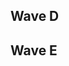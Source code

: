 {{DISPLAYTITLE:DreamHack Denver 2017: ''Melee'' Singles Pools}}{{SetGame|melee}}
{{DreamHack Denver 2017 Melee Tabs|This=2}}
==Wave D==
{{Box|start|padding=4em}}
==={{HiddenSort|D1}}===
{{GroupTableStart |Bracket D1|width=300px}}
{{GroupTableSlot|Hungrybox|flag=us|win_m=4|lose_m=0|place=1|bg=up|go={{advance|DreamHack/2017/Denver/Melee/Singles Bracket#Winners Bracket}}}}
{{GroupTableSlot|Eikelmann|flag=ru|win_m=4|lose_m=0|place=1|bg=up|go={{advance|DreamHack/2017/Denver/Melee/Singles Bracket#Winners Bracket}}}}
{{GroupTableSlot|HolyNugz|flag=us|win_m=6|lose_m=1|place=3|bg=stay|go={{advance|DreamHack/2017/Denver/Melee/Singles Bracket#Losers Bracket}}}}
{{GroupTableSlot|G$|flag=us|win_m=4|lose_m=1|place=3|bg=stay|go={{advance|DreamHack/2017/Denver/Melee/Singles Bracket#Losers Bracket}}}}
{{GroupTableSlot|Ulysses|flag=us|win_m=4|lose_m=2|place=5|bg=down}}
{{GroupTableSlot|TheVelvetMarmot|flag=us|win_m=3|lose_m=2|place=5|bg=down}}
{{GroupTableSlot|Blu-J|flag=us|win_m=4|lose_m=2|place=7|bg=down}}
{{GroupTableSlot|Slime|flag=us|win_m=4|lose_m=2|place=7|bg=down}}
{{GroupTableSlot|Ludwig|flag=us|win_m=4|lose_m=2|place=9|bg=down}}
{{GroupTableSlot|Okay|flag=us|win_m=3|lose_m=2|place=9|bg=down}}
{{GroupTableSlot|Wasp|flag=us|win_m=3|lose_m=2|place=9|bg=down}}
{{GroupTableSlot|CoolJamz|flag=us|win_m=2|lose_m=2|place=9|bg=down}}
{{GroupTableSlot|Bobita|flag=us|win_m=3|lose_m=2|place=13|bg=down}}
{{GroupTableSlot|BATTS|flag=us|win_m=2|lose_m=2|place=13|bg=down}}
{{GroupTableSlot|JeoDude|flag=us|win_m=2|lose_m=2|place=13|bg=down}}
{{GroupTableSlot|itsjolly|flag=us|win_m=2|lose_m=2|place=13|bg=down}}
{{GroupTableSlot|PB|flag=us|win_m=2|lose_m=2|place=17|bg=down}}
{{GroupTableSlot|Feenex|flag=us|win_m=2|lose_m=2|place=17|bg=down}}
{{GroupTableSlot|DUBS|flag=us|win_m=2|lose_m=2|place=17|bg=down}}
{{GroupTableSlot|Cheif Keif|flag=us|win_m=2|lose_m=2|place=17|bg=down}}
{{GroupTableSlot|Floor|flag=us|win_m=2|lose_m=2|place=17|bg=down}}
{{GroupTableSlot|The_Ultimate_D|flag=us|win_m=2|lose_m=2|place=17|bg=down}}
{{GroupTableSlot|Wheels|flag=us|win_m=1|lose_m=2|place=17|bg=down}}
{{GroupTableSlot|Mugibaby|flag=us|win_m=1|lose_m=2|place=17|bg=down}}
{{GroupTableSlot|Loco|flag=us|win_m=1|lose_m=2|place=25|bg=down}}
{{GroupTableSlot|Tamed|flag=ca|win_m=1|lose_m=2|place=25|bg=down}}
{{GroupTableSlot|owl|flag=us|win_m=1|lose_m=2|place=25|bg=down}}
{{GroupTableSlot|RAWRBigCat|flag=us|win_m=1|lose_m=2|place=25|bg=down}}
{{GroupTableSlot|DJ|flag=us|win_m=1|lose_m=2|place=25|bg=down}}
{{GroupTableSlot|TecH|flag=us|win_m=1|lose_m=2|place=25|bg=down}}
{{GroupTableSlot|Goomy|flag=us|win_m=0|lose_m=2|place=25|bg=down}}
{{GroupTableSlot|E40|flag=us|win_m=0|lose_m=2|place=25|bg=down}}
{{GroupTableSlot|Sauce|flag=us|win_m=0|lose_m=2|place=33|bg=down}}
{{GroupTableSlot|Crowken|flag=us|win_m=0|lose_m=2|place=33|bg=down}}
{{GroupTableSlot|Tusk|flag=us|win_m=0|lose_m=2|place=33|bg=down}}
{{GroupTableSlot|adad|flag=|win_m=0|lose_m=2|place=33|bg=down}}
{{GroupTableSlot|Standing Lazer|flag=us|win_m=0|lose_m=2|place=33|bg=down}}
{{GroupTableSlot|Spero Gin|flag=us|win_m=0|lose_m=2|place=33|bg=down}}
{{GroupTableSlot|Pantomime|flag=us|win_m=0|lose_m=2|place=33|bg=down}}
{{GroupTableSlot|Pika-Boss|flag=cr|win_m=0|lose_m=2|place=33|bg=down}}
{{GroupTableEnd}}
{{Box|break|padding=4em}}

==={{HiddenSort|D2}}===
{{GroupTableStart |Bracket D2|width=300px}}
{{GroupTableSlot|Mango|flag=us|win_m=4|lose_m=0|place=1|bg=up|go={{advance|DreamHack/2017/Denver/Melee/Singles Bracket#Winners Bracket}}}}
{{GroupTableSlot|NMW|flag=us|win_m=4|lose_m=0|place=1|bg=up|go={{advance|DreamHack/2017/Denver/Melee/Singles Bracket#Winners Bracket}}}}
{{GroupTableSlot|Crunch|flag=us|win_m=4|lose_m=1|place=3|bg=stay|go={{advance|DreamHack/2017/Denver/Melee/Singles Bracket#Losers Bracket}}}}
{{GroupTableSlot|FKA Scallop|flag=us|win_m=4|lose_m=1|place=3|bg=stay|go={{advance|DreamHack/2017/Denver/Melee/Singles Bracket#Losers Bracket}}}}
{{GroupTableSlot|OC Zack|flag=us|win_m=4|lose_m=2|place=5|bg=down}}
{{GroupTableSlot|Nosebleed|flag=us|win_m=4|lose_m=2|place=5|bg=down}}
{{GroupTableSlot|turtle|flag=us|win_m=3|lose_m=2|place=7|bg=down}}
{{GroupTableSlot|Mijo!|flag=us|win_m=3|lose_m=2|place=7|bg=down}}
{{GroupTableSlot|Rebel|flag=us|win_m=3|lose_m=2|place=9|bg=down}}
{{GroupTableSlot|Detta|flag=us|win_m=3|lose_m=2|place=9|bg=down}}
{{GroupTableSlot|Slurex|flag=us|win_m=3|lose_m=2|place=9|bg=down}}
{{GroupTableSlot|StevenJobs|flag=us|win_m=3|lose_m=2|place=9|bg=down}}
{{GroupTableSlot|Adair|flag=us|win_m=3|lose_m=2|place=13|bg=down}}
{{GroupTableSlot|Gauss Jordan|flag=us|win_m=2|lose_m=2|place=13|bg=down}}
{{GroupTableSlot|Perfect_LifeForm|flag=us|win_m=2|lose_m=2|place=13|bg=down}}
{{GroupTableSlot|Grey|flag=us|win_m=2|lose_m=2|place=13|bg=down}}
{{GroupTableSlot|MajorDuncan|flag=us|win_m=2|lose_m=2|place=17|bg=down}}
{{GroupTableSlot|Lectril|flag=us|win_m=2|lose_m=2|place=17|bg=down}}
{{GroupTableSlot|BAD_BHUDDA|flag=us|win_m=2|lose_m=2|place=17|bg=down}}
{{GroupTableSlot|Invader Slim|flag=us|win_m=2|lose_m=2|place=17|bg=down}}
{{GroupTableSlot|TopHATTwaffle|flag=us|win_m=2|lose_m=2|place=17|bg=down}}
{{GroupTableSlot|Aki|flag=us|win_m=1|lose_m=2|place=17|bg=down}}
{{GroupTableSlot|Coolper|flag=us|win_m=1|lose_m=2|place=17|bg=down}}
{{GroupTableSlot|FERF|flag=us|win_m=1|lose_m=2|place=17|bg=down}}
{{GroupTableSlot|6ft4WatchsHentai|flag=us|win_m=1|lose_m=2|place=25|bg=down}}
{{GroupTableSlot|30CentNoodles|flag=us|win_m=1|lose_m=2|place=25|bg=down}}
{{GroupTableSlot|leafblade02|flag=us|win_m=1|lose_m=2|place=25|bg=down}}
{{GroupTableSlot|begl|flag=us|win_m=1|lose_m=2|place=25|bg=down}}
{{GroupTableSlot|George|flag=us|win_m=1|lose_m=2|place=25|bg=down}}
{{GroupTableSlot|Macabrelle|flag=us|win_m=1|lose_m=2|place=25|bg=down}}
{{GroupTableSlot|Cecil|flag=us|win_m=1|lose_m=2|place=25|bg=down}}
{{GroupTableSlot|Geo|flag=us|win_m=1|lose_m=2|place=25|bg=down}}
{{GroupTableSlot|Polaroll|flag=us|win_m=0|lose_m=2|place=33|bg=down}}
{{GroupTableSlot|NateSlayer22|flag=us|win_m=0|lose_m=2|place=33|bg=down}}
{{GroupTableSlot|Javelin|flag=us|win_m=0|lose_m=2|place=33|bg=down}}
{{GroupTableSlot|witcher|flag=us|win_m=0|lose_m=2|place=33|bg=down}}
{{GroupTableSlot|Schwapps|flag=us|win_m=0|lose_m=2|place=33|bg=down}}
{{GroupTableSlot|turtlesoup|flag=us|win_m=0|lose_m=2|place=33|bg=down}}
{{GroupTableSlot|BANG!|flag=us|win_m=0|lose_m=2|place=33|bg=down}}
{{GroupTableEnd}}
{{Box|break|padding=4em}}

==={{HiddenSort|D3}}===
{{GroupTableStart |Bracket D3|width=300px}}
{{GroupTableSlot|Mojo|flag=us|win_m=4|lose_m=0|place=1|bg=up|go={{advance|DreamHack/2017/Denver/Melee/Singles Bracket#Winners Bracket}}}}
{{GroupTableSlot|Mew2King|flag=us|win_m=4|lose_m=0|place=1|bg=up|go={{advance|DreamHack/2017/Denver/Melee/Singles Bracket#Winners Bracket}}}}
{{GroupTableSlot|MattDotZeb|flag=us|win_m=4|lose_m=1|place=3|bg=stay|go={{advance|DreamHack/2017/Denver/Melee/Singles Bracket#Losers Bracket}}}}
{{GroupTableSlot|Fishbait|flag=us|win_m=4|lose_m=1|place=3|bg=stay|go={{advance|DreamHack/2017/Denver/Melee/Singles Bracket#Losers Bracket}}}}
{{GroupTableSlot|swid|flag=us|win_m=5|lose_m=2|place=5|bg=down}}
{{GroupTableSlot|Akito|flag=us|win_m=4|lose_m=2|place=5|bg=down}}
{{GroupTableSlot|DonB|flag=au|win_m=3|lose_m=2|place=7|bg=down}}
{{GroupTableSlot|AHS|flag=us|win_m=3|lose_m=2|place=7|bg=down}}
{{GroupTableSlot|Wall Of SPain|flag=es|win_m=3|lose_m=2|place=9|bg=down}}
{{GroupTableSlot|GetCrabby|flag=us|win_m=3|lose_m=2|place=9|bg=down}}
{{GroupTableSlot|Tom Selleck's Moustache|flag=us|win_m=3|lose_m=2|place=9|bg=down}}
{{GroupTableSlot|Critius|flag=us|win_m=2|lose_m=2|place=9|bg=down}}
{{GroupTableSlot|Hwyl|flag=us|win_m=3|lose_m=2|place=13|bg=down}}
{{GroupTableSlot|uvsvdu|flag=us|win_m=3|lose_m=2|place=13|bg=down}}
{{GroupTableSlot|iago|flag=us|win_m=2|lose_m=2|place=13|bg=down}}
{{GroupTableSlot|Blond Jesus|flag=us|win_m=2|lose_m=2|place=13|bg=down}}
{{GroupTableSlot|Ace|flag=us|win_m=2|lose_m=2|place=17|bg=down}}
{{GroupTableSlot|Pappas|flag=us|win_m=2|lose_m=2|place=17|bg=down}}
{{GroupTableSlot|FishHatGuy|flag=us|win_m=2|lose_m=2|place=17|bg=down}}
{{GroupTableSlot|max|flag=us|win_m=2|lose_m=2|place=17|bg=down}}
{{GroupTableSlot|PLOP|flag=us|win_m=2|lose_m=2|place=17|bg=down}}
{{GroupTableSlot|JoGuy|flag=us|win_m=2|lose_m=2|place=17|bg=down}}
{{GroupTableSlot|Trebor|flag=us|win_m=1|lose_m=2|place=17|bg=down}}
{{GroupTableSlot|Softw4re|flag=us|win_m=1|lose_m=2|place=17|bg=down}}
{{GroupTableSlot|hcaz|flag=us|win_m=1|lose_m=2|place=25|bg=down}}
{{GroupTableSlot|Spook|flag=us|win_m=1|lose_m=2|place=25|bg=down}}
{{GroupTableSlot|Hentai Boy|flag=|win_m=1|lose_m=2|place=25|bg=down}}
{{GroupTableSlot|rpdcree|flag=|win_m=1|lose_m=2|place=25|bg=down}}
{{GroupTableSlot|Yuzu|flag=us|win_m=1|lose_m=2|place=25|bg=down}}
{{GroupTableSlot|PhantomDeuce|flag=|win_m=1|lose_m=2|place=25|bg=down}}
{{GroupTableSlot|Joshathan G|flag=us|win_m=0|lose_m=2|place=25|bg=down}}
{{GroupTableSlot|RaiDoru|flag=us|win_m=0|lose_m=2|place=25|bg=down}}
{{GroupTableSlot|Tayy|flag=us|win_m=0|lose_m=2|place=33|bg=down}}
{{GroupTableSlot|BxSouljah|flag=us|win_m=0|lose_m=2|place=33|bg=down}}
{{GroupTableSlot|Gooya|flag=us|win_m=0|lose_m=2|place=33|bg=down}}
{{GroupTableSlot|Decepticawn|flag=us|win_m=0|lose_m=2|place=33|bg=down}}
{{GroupTableSlot|E0N|flag=us|win_m=0|lose_m=2|place=33|bg=down}}
{{GroupTableSlot|RyanSheikah|flag=mx|win_m=0|lose_m=2|place=33|bg=down}}
{{GroupTableSlot|TheMoonX|flag=us|win_m=0|lose_m=2|place=33|bg=down}}
{{GroupTableEnd}}
{{Box|break|padding=4em}}

==={{HiddenSort|D4}}===
{{GroupTableStart |Bracket D4|width=300px}}
{{GroupTableSlot|SFAT|flag=us|win_m=4|lose_m=0|place=1|bg=up|go={{advance|DreamHack/2017/Denver/Melee/Singles Bracket#Winners Bracket}}}}
{{GroupTableSlot|Bobby Frizz|flag=us|win_m=4|lose_m=0|place=1|bg=up|go={{advance|DreamHack/2017/Denver/Melee/Singles Bracket#Winners Bracket}}}}
{{GroupTableSlot|Zealot|flag=us|win_m=5|lose_m=1|place=3|bg=stay|go={{advance|DreamHack/2017/Denver/Melee/Singles Bracket#Losers Bracket}}}}
{{GroupTableSlot|patcake|flag=us|win_m=4|lose_m=1|place=3|bg=stay|go={{advance|DreamHack/2017/Denver/Melee/Singles Bracket#Losers Bracket}}}}
{{GroupTableSlot|iCO|flag=us|win_m=4|lose_m=2|place=5|bg=down}}
{{GroupTableSlot|Third Strongest|flag=us|win_m=3|lose_m=2|place=5|bg=down}}
{{GroupTableSlot|Laika|flag=us|win_m=4|lose_m=2|place=7|bg=down}}
{{GroupTableSlot|Jmac|flag=us|win_m=4|lose_m=2|place=7|bg=down}}
{{GroupTableSlot|Tyzi|flag=us|win_m=3|lose_m=2|place=9|bg=down}}
{{GroupTableSlot|Kiefer|flag=us|win_m=3|lose_m=2|place=9|bg=down}}
{{GroupTableSlot|Tilligan|flag=us|win_m=2|lose_m=2|place=9|bg=down}}
{{GroupTableSlot|Ghost$|flag=us|win_m=2|lose_m=2|place=9|bg=down}}
{{GroupTableSlot|Jam|flag=us|win_m=3|lose_m=2|place=13|bg=down}}
{{GroupTableSlot|TheKillerKrab|flag=us|win_m=3|lose_m=2|place=13|bg=down}}
{{GroupTableSlot|Siren|flag=us|win_m=2|lose_m=2|place=13|bg=down}}
{{GroupTableSlot|Esquire|flag=us|win_m=2|lose_m=2|place=13|bg=down}}
{{GroupTableSlot|Dax$|flag=us|win_m=2|lose_m=2|place=17|bg=down}}
{{GroupTableSlot|Alvinator|flag=us|win_m=2|lose_m=2|place=17|bg=down}}
{{GroupTableSlot|Dynasty|flag=us|win_m=2|lose_m=2|place=17|bg=down}}
{{GroupTableSlot|Mizuti|flag=us|win_m=2|lose_m=2|place=17|bg=down}}
{{GroupTableSlot|Ritz|flag=us|win_m=2|lose_m=2|place=17|bg=down}}
{{GroupTableSlot|Kooje|flag=us|win_m=2|lose_m=2|place=17|bg=down}}
{{GroupTableSlot|AMS|flag=us|win_m=2|lose_m=2|place=17|bg=down}}
{{GroupTableSlot|Santa|flag=us|win_m=1|lose_m=2|place=17|bg=down}}
{{GroupTableSlot|Sketch|flag=us|win_m=1|lose_m=2|place=25|bg=down}}
{{GroupTableSlot|2DS|flag=us|win_m=1|lose_m=2|place=25|bg=down}}
{{GroupTableSlot|Koi|flag=us|win_m=1|lose_m=2|place=25|bg=down}}
{{GroupTableSlot|pizzsa|flag=us|win_m=1|lose_m=2|place=25|bg=down}}
{{GroupTableSlot|Ty|flag=us|win_m=1|lose_m=2|place=25|bg=down}}
{{GroupTableSlot|Ashikabi|flag=us|win_m=0|lose_m=2|place=25|bg=down}}
{{GroupTableSlot|Pleasantries|flag=us|win_m=0|lose_m=2|place=25|bg=down}}
{{GroupTableSlot|Envy|flag=us|win_m=0|lose_m=2|place=25|bg=down}}
{{GroupTableSlot|Togl|flag=us|win_m=0|lose_m=2|place=33|bg=down}}
{{GroupTableSlot|KiwiHuey|flag=us|win_m=0|lose_m=2|place=33|bg=down}}
{{GroupTableSlot|Zad|flag=us|win_m=0|lose_m=2|place=33|bg=down}}
{{GroupTableSlot|Miiks|flag=us|win_m=0|lose_m=2|place=33|bg=down}}
{{GroupTableSlot|Awful|flag=us|win_m=0|lose_m=2|place=33|bg=down}}
{{GroupTableSlot|Pornocop|flag=us|win_m=0|lose_m=2|place=33|bg=down}}
{{GroupTableSlot|Shak|flag=us|win_m=0|lose_m=2|place=33|bg=down}}
{{GroupTableEnd}}
{{Box|end}}

==Wave E==
{{Box|start|padding=4em}}
==={{HiddenSort|E1}}===
{{GroupTableStart |Bracket E1|width=300px}}
{{GroupTableSlot|Captain Faceroll|flag=us|win_m=4|lose_m=0|place=1|bg=up|go={{advance|DreamHack/2017/Denver/Melee/Singles Bracket#Winners Bracket}}}}
{{GroupTableSlot|S2J|flag=us|win_m=4|lose_m=0|place=1|bg=up|go={{advance|DreamHack/2017/Denver/Melee/Singles Bracket#Winners Bracket}}}}
{{GroupTableSlot|daneJERIS|flag=|win_m=4|lose_m=1|place=3|bg=stay|go={{advance|DreamHack/2017/Denver/Melee/Singles Bracket#Losers Bracket}}}}
{{GroupTableSlot|WizP|flag=us|win_m=4|lose_m=1|place=3|bg=stay|go={{advance|DreamHack/2017/Denver/Melee/Singles Bracket#Losers Bracket}}}}
{{GroupTableSlot|Snowy|flag=us|win_m=4|lose_m=2|place=5|bg=down}}
{{GroupTableSlot|Rhys|flag=us|win_m=4|lose_m=2|place=5|bg=down}}
{{GroupTableSlot|Blandeezy|flag=us|win_m=3|lose_m=2|place=7|bg=down}}
{{GroupTableSlot|GotHoesInAreaCodes|flag=kw|win_m=3|lose_m=2|place=7|bg=down}}
{{GroupTableSlot|Theek|flag=us|win_m=4|lose_m=2|place=9|bg=down}}
{{GroupTableSlot|Pop$|flag=us|win_m=3|lose_m=2|place=9|bg=down}}
{{GroupTableSlot|Blackwayv|flag=us|win_m=3|lose_m=2|place=9|bg=down}}
{{GroupTableSlot|SmashDad|flag=us|win_m=3|lose_m=2|place=9|bg=down}}
{{GroupTableSlot|Gumbygum|flag=us|win_m=3|lose_m=2|place=13|bg=down}}
{{GroupTableSlot|Windello|flag=fr|win_m=3|lose_m=2|place=13|bg=down}}
{{GroupTableSlot|Joey|flag=us|win_m=2|lose_m=2|place=13|bg=down}}
{{GroupTableSlot|SwampMonk|flag=us|win_m=2|lose_m=2|place=13|bg=down}}
{{GroupTableSlot|sosa|flag=us|win_m=2|lose_m=2|place=17|bg=down}}
{{GroupTableSlot|Joe Tuber|flag=us|win_m=2|lose_m=2|place=17|bg=down}}
{{GroupTableSlot|Vest|flag=us|win_m=2|lose_m=2|place=17|bg=down}}
{{GroupTableSlot|PepperJack|flag=us|win_m=2|lose_m=2|place=17|bg=down}}
{{GroupTableSlot|Osiburis|flag=us|win_m=2|lose_m=2|place=17|bg=down}}
{{GroupTableSlot|Eazy|flag=us|win_m=2|lose_m=2|place=17|bg=down}}
{{GroupTableSlot|Kermit|flag=us|win_m=2|lose_m=2|place=17|bg=down}}
{{GroupTableSlot|destinybond|flag=us|win_m=1|lose_m=2|place=17|bg=down}}
{{GroupTableSlot|Zatty|flag=us|win_m=1|lose_m=2|place=25|bg=down}}
{{GroupTableSlot|PlebeianJ|flag=us|win_m=1|lose_m=2|place=25|bg=down}}
{{GroupTableSlot|Slothy|flag=us|win_m=1|lose_m=2|place=25|bg=down}}
{{GroupTableSlot|aoblock|flag=us|win_m=1|lose_m=2|place=25|bg=down}}
{{GroupTableSlot|Dechlek|flag=us|win_m=1|lose_m=2|place=25|bg=down}}
{{GroupTableSlot|Bloody|flag=us|win_m=1|lose_m=2|place=25|bg=down}}
{{GroupTableSlot|Phazon|flag=us|win_m=0|lose_m=2|place=25|bg=down}}
{{GroupTableSlot|Gabe|flag=us|win_m=0|lose_m=2|place=25|bg=down}}
{{GroupTableSlot|Chalz|flag=us|win_m=0|lose_m=2|place=33|bg=down}}
{{GroupTableSlot|Hagen|flag=us|win_m=0|lose_m=2|place=33|bg=down}}
{{GroupTableSlot|DubstepTaco|flag=us|win_m=0|lose_m=2|place=33|bg=down}}
{{GroupTableSlot|TechBonus|flag=us|win_m=0|lose_m=2|place=33|bg=down}}
{{GroupTableSlot|P. Ling|flag=us|win_m=0|lose_m=2|place=33|bg=down}}
{{GroupTableSlot|chrisWITHaK|flag=us|win_m=0|lose_m=2|place=33|bg=down}}
{{GroupTableSlot|Shot|flag=us|win_m=0|lose_m=2|place=33|bg=down}}
{{GroupTableSlot|earl|flag=us|win_m=0|lose_m=2|place=33|bg=down}}
{{GroupTableEnd}}
{{Box|break|padding=4em}}

==={{HiddenSort|E2}}===
{{GroupTableStart |Bracket E2|width=300px}}
{{GroupTableSlot|Syrox|flag=us|win_m=4|lose_m=0|place=1|bg=up|go={{advance|DreamHack/2017/Denver/Melee/Singles Bracket#Winners Bracket}}}}
{{GroupTableSlot|Axe|flag=us|win_m=4|lose_m=0|place=1|bg=up|go={{advance|DreamHack/2017/Denver/Melee/Singles Bracket#Winners Bracket}}}}
{{GroupTableSlot|Krablock|flag=us|win_m=4|lose_m=1|place=3|bg=stay|go={{advance|DreamHack/2017/Denver/Melee/Singles Bracket#Losers Bracket}}}}
{{GroupTableSlot|Keyo|flag=us|win_m=4|lose_m=1|place=3|bg=stay|go={{advance|DreamHack/2017/Denver/Melee/Singles Bracket#Losers Bracket}}}}
{{GroupTableSlot|Tips|flag=us|win_m=4|lose_m=2|place=5|bg=down}}
{{GroupTableSlot|Suess|flag=us|win_m=4|lose_m=2|place=5|bg=down}}
{{GroupTableSlot|DSJ|flag=us|win_m=4|lose_m=2|place=7|bg=down}}
{{GroupTableSlot|gzlrgzlr|flag=us|win_m=4|lose_m=2|place=7|bg=down}}
{{GroupTableSlot|Mysto|flag=us|win_m=3|lose_m=2|place=9|bg=down}}
{{GroupTableSlot|True Romance|flag=us|win_m=3|lose_m=2|place=9|bg=down}}
{{GroupTableSlot|Sambr|flag=us|win_m=3|lose_m=2|place=9|bg=down}}
{{GroupTableSlot|Wohlgey|flag=us|win_m=2|lose_m=2|place=9|bg=down}}
{{GroupTableSlot|Young Craig|flag=us|win_m=3|lose_m=2|place=13|bg=down}}
{{GroupTableSlot|Max$|flag=us|win_m=2|lose_m=2|place=13|bg=down}}
{{GroupTableSlot|ilikepieinmouth|flag=us|win_m=2|lose_m=2|place=13|bg=down}}
{{GroupTableSlot|Bread|flag=us|win_m=2|lose_m=2|place=13|bg=down}}
{{GroupTableSlot|Geostigma|flag=us|win_m=2|lose_m=2|place=17|bg=down}}
{{GroupTableSlot|Storm|flag=us|win_m=2|lose_m=2|place=17|bg=down}}
{{GroupTableSlot|Jabe|flag=us|win_m=2|lose_m=2|place=17|bg=down}}
{{GroupTableSlot|felix|flag=us|win_m=2|lose_m=2|place=17|bg=down}}
{{GroupTableSlot|Secrets|flag=us|win_m=2|lose_m=2|place=17|bg=down}}
{{GroupTableSlot|Pony|flag=us|win_m=1|lose_m=2|place=17|bg=down}}
{{GroupTableSlot|Nightsong|flag=us|win_m=1|lose_m=2|place=17|bg=down}}
{{GroupTableSlot|TM13|flag=us|win_m=1|lose_m=2|place=17|bg=down}}
{{GroupTableSlot|choochoo|flag=us|win_m=1|lose_m=2|place=25|bg=down}}
{{GroupTableSlot|JPEG|flag=us|win_m=1|lose_m=2|place=25|bg=down}}
{{GroupTableSlot|Gunmarang!|flag=us|win_m=1|lose_m=2|place=25|bg=down}}
{{GroupTableSlot|UFO|flag=us|win_m=1|lose_m=2|place=25|bg=down}}
{{GroupTableSlot|Compensate|flag=ca|win_m=1|lose_m=2|place=25|bg=down}}
{{GroupTableSlot|Lolcarrots|flag=us|win_m=1|lose_m=2|place=25|bg=down}}
{{GroupTableSlot|Molton|flag=us|win_m=1|lose_m=2|place=25|bg=down}}
{{GroupTableSlot|Koops|flag=|win_m=0|lose_m=2|place=25|bg=down}}
{{GroupTableSlot|Skuttle|flag=us|win_m=0|lose_m=2|place=33|bg=down}}
{{GroupTableSlot|RyuAwesome126|flag=us|win_m=0|lose_m=2|place=33|bg=down}}
{{GroupTableSlot|L |flag=us|win_m=0|lose_m=2|place=33|bg=down}}
{{GroupTableSlot|Sloth|flag=us|win_m=0|lose_m=2|place=33|bg=down}}
{{GroupTableSlot|Fabled|flag=us|win_m=0|lose_m=2|place=33|bg=down}}
{{GroupTableSlot|Biobeat|flag=us|win_m=0|lose_m=2|place=33|bg=down}}
{{GroupTableSlot|DD|flag=us|win_m=0|lose_m=2|place=33|bg=down}}
{{GroupTableEnd}}
{{Box|break|padding=4em}}

==={{HiddenSort|E3}}===
{{GroupTableStart |Bracket E3|width=300px}}
{{GroupTableSlot|ChuDat|flag=us|win_m=4|lose_m=0|place=1|bg=up|go={{advance|DreamHack/2017/Denver/Melee/Singles Bracket#Winners Bracket}}}}
{{GroupTableSlot|MikeHaze|flag=us|win_m=4|lose_m=0|place=1|bg=up|go={{advance|DreamHack/2017/Denver/Melee/Singles Bracket#Winners Bracket}}}}
{{GroupTableSlot|Lil Isai|flag=us|win_m=4|lose_m=1|place=3|bg=stay|go={{advance|DreamHack/2017/Denver/Melee/Singles Bracket#Losers Bracket}}}}
{{GroupTableSlot|Fizz|flag=us|win_m=4|lose_m=1|place=3|bg=stay|go={{advance|DreamHack/2017/Denver/Melee/Singles Bracket#Losers Bracket}}}}
{{GroupTableSlot|TBD|flag=us|win_m=5|lose_m=2|place=5|bg=down}}
{{GroupTableSlot|JSalt|flag=us|win_m=4|lose_m=2|place=5|bg=down}}
{{GroupTableSlot|Woosh|flag=us|win_m=3|lose_m=2|place=7|bg=down}}
{{GroupTableSlot|greenwalk|flag=us|win_m=3|lose_m=2|place=7|bg=down}}
{{GroupTableSlot|Indie|flag=us|win_m=3|lose_m=2|place=9|bg=down}}
{{GroupTableSlot|Squawk|flag=us|win_m=3|lose_m=2|place=9|bg=down}}
{{GroupTableSlot|Oleyy|flag=us|win_m=3|lose_m=2|place=9|bg=down}}
{{GroupTableSlot|Fish|flag=us|win_m=2|lose_m=2|place=9|bg=down}}
{{GroupTableSlot|RICK|flag=us|win_m=3|lose_m=2|place=13|bg=down}}
{{GroupTableSlot|DDOG|flag=us|win_m=2|lose_m=2|place=13|bg=down}}
{{GroupTableSlot|You|flag=us|win_m=2|lose_m=2|place=13|bg=down}}
{{GroupTableSlot|TJHooker|flag=us|win_m=2|lose_m=2|place=13|bg=down}}
{{GroupTableSlot|Haxses|flag=us|win_m=2|lose_m=2|place=17|bg=down}}
{{GroupTableSlot|HomoHomie|flag=us|win_m=2|lose_m=2|place=17|bg=down}}
{{GroupTableSlot|Loon|flag=us|win_m=2|lose_m=2|place=17|bg=down}}
{{GroupTableSlot|bunitbill|flag=us|win_m=2|lose_m=2|place=17|bg=down}}
{{GroupTableSlot|mibikin|flag=us|win_m=2|lose_m=2|place=17|bg=down}}
{{GroupTableSlot|DonutBoy_17|flag=us|win_m=2|lose_m=2|place=17|bg=down}}
{{GroupTableSlot|Breaks|flag=us|win_m=1|lose_m=2|place=17|bg=down}}
{{GroupTableSlot|Rota|flag=us|win_m=1|lose_m=2|place=17|bg=down}}
{{GroupTableSlot|Dr.Fatbody|flag=us|win_m=1|lose_m=2|place=25|bg=down}}
{{GroupTableSlot|TheEvilDrShekelburg|flag=us|win_m=1|lose_m=2|place=25|bg=down}}
{{GroupTableSlot|Kiwi|flag=us|win_m=1|lose_m=2|place=25|bg=down}}
{{GroupTableSlot|PaulShi|flag=us|win_m=1|lose_m=2|place=25|bg=down}}
{{GroupTableSlot|suchi|flag=us|win_m=1|lose_m=2|place=25|bg=down}}
{{GroupTableSlot|Mr.Co|flag=us|win_m=1|lose_m=2|place=25|bg=down}}
{{GroupTableSlot|Tuercas|flag=us|win_m=1|lose_m=2|place=25|bg=down}}
{{GroupTableSlot|MR. SLOWPOKIE|flag=|win_m=0|lose_m=2|place=25|bg=down}}
{{GroupTableSlot|Fraz|flag=us|win_m=0|lose_m=2|place=33|bg=down}}
{{GroupTableSlot|Goose|flag=us|win_m=0|lose_m=2|place=33|bg=down}}
{{GroupTableSlot|Regulating_Mofo|flag=us|win_m=0|lose_m=2|place=33|bg=down}}
{{GroupTableSlot|Javon|flag=|win_m=0|lose_m=2|place=33|bg=down}}
{{GroupTableSlot|Edo_Pro228|flag=|win_m=0|lose_m=2|place=33|bg=down}}
{{GroupTableSlot|Waifu|flag=us|win_m=0|lose_m=2|place=33|bg=down}}
{{GroupTableSlot|Bitterbub|flag=us|win_m=0|lose_m=2|place=33|bg=down}}
{{GroupTableEnd}}
{{Box|break|padding=4em}}

==={{HiddenSort|E4}}===
{{GroupTableStart |Bracket E4|width=300px}}
{{GroupTableSlot|Zain|flag=us|win_m=4|lose_m=0|place=1|bg=up|go={{advance|DreamHack/2017/Denver/Melee/Singles Bracket#Winners Bracket}}}}
{{GroupTableSlot|Westballz|flag=us|win_m=4|lose_m=0|place=1|bg=up|go={{advance|DreamHack/2017/Denver/Melee/Singles Bracket#Winners Bracket}}}}
{{GroupTableSlot|Kurt McGurt|flag=us|win_m=5|lose_m=1|place=3|bg=stay|go={{advance|DreamHack/2017/Denver/Melee/Singles Bracket#Losers Bracket}}}}
{{GroupTableSlot|Conman|flag=us|win_m=4|lose_m=1|place=3|bg=stay|go={{advance|DreamHack/2017/Denver/Melee/Singles Bracket#Losers Bracket}}}}
{{GroupTableSlot|polear|flag=us|win_m=4|lose_m=2|place=5|bg=down}}
{{GroupTableSlot|Reesch|flag=us|win_m=3|lose_m=2|place=5|bg=down}}
{{GroupTableSlot|SpecialK|flag=us|win_m=4|lose_m=2|place=7|bg=down}}
{{GroupTableSlot|Four|flag=us|win_m=3|lose_m=2|place=7|bg=down}}
{{GroupTableSlot|Spooplord666|flag=us|win_m=4|lose_m=2|place=9|bg=down}}
{{GroupTableSlot|Rrob|flag=us|win_m=3|lose_m=2|place=9|bg=down}}
{{GroupTableSlot|Saint Lean|flag=us|win_m=3|lose_m=2|place=9|bg=down}}
{{GroupTableSlot|krzy8|flag=us|win_m=2|lose_m=2|place=9|bg=down}}
{{GroupTableSlot|Hammy|flag=us|win_m=3|lose_m=2|place=13|bg=down}}
{{GroupTableSlot|Drés|flag=us|win_m=3|lose_m=2|place=13|bg=down}}
{{GroupTableSlot|BigBad|flag=us|win_m=3|lose_m=2|place=13|bg=down}}
{{GroupTableSlot|Wutup|flag=us|win_m=2|lose_m=2|place=13|bg=down}}
{{GroupTableSlot|ESlick|flag=us|win_m=2|lose_m=2|place=17|bg=down}}
{{GroupTableSlot|PauleyB|flag=us|win_m=2|lose_m=2|place=17|bg=down}}
{{GroupTableSlot|Elijah|flag=so|win_m=2|lose_m=2|place=17|bg=down}}
{{GroupTableSlot|Heebster|flag=us|win_m=2|lose_m=2|place=17|bg=down}}
{{GroupTableSlot|Hush|flag=us|win_m=1|lose_m=2|place=17|bg=down}}
{{GroupTableSlot|Ace|flag=us|win_m=1|lose_m=2|place=17|bg=down}}
{{GroupTableSlot|SeaSquirrel|flag=us|win_m=1|lose_m=2|place=17|bg=down}}
{{GroupTableSlot|Nexas|flag=us|win_m=1|lose_m=2|place=17|bg=down}}
{{GroupTableSlot|Tricolour|flag=us|win_m=1|lose_m=2|place=25|bg=down}}
{{GroupTableSlot|C3H8|flag=us|win_m=1|lose_m=2|place=25|bg=down}}
{{GroupTableSlot|Masked|flag=|win_m=1|lose_m=2|place=25|bg=down}}
{{GroupTableSlot|Cyber|flag=us|win_m=1|lose_m=2|place=25|bg=down}}
{{GroupTableSlot|Pickle|flag=us|win_m=1|lose_m=2|place=25|bg=down}}
{{GroupTableSlot|Fraz|flag=us|win_m=1|lose_m=2|place=25|bg=down}}
{{GroupTableSlot|Zunguri|flag=us|win_m=0|lose_m=2|place=25|bg=down}}
{{GroupTableSlot|Rococo|flag=us|win_m=0|lose_m=2|place=25|bg=down}}
{{GroupTableSlot|MisterMan|flag=us|win_m=0|lose_m=2|place=33|bg=down}}
{{GroupTableSlot|Nice Orbit|flag=us|win_m=0|lose_m=2|place=33|bg=down}}
{{GroupTableSlot|Junkyard God|flag=us|win_m=0|lose_m=2|place=33|bg=down}}
{{GroupTableSlot|Kakarot|flag=|win_m=0|lose_m=2|place=33|bg=down}}
{{GroupTableSlot|Joe2D|flag=us|win_m=0|lose_m=2|place=33|bg=down}}
{{GroupTableSlot|Syrinkz|flag=us|win_m=0|lose_m=2|place=33|bg=down}}
{{GroupTableSlot|Verttex|flag=us|win_m=0|lose_m=2|place=33|bg=down}}
{{GroupTableEnd}}
{{Box|end}}
